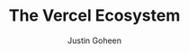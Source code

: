 ---
title: The Vercel Ecosystem
publishedAt: 2025-02-01
tag: vercel
summary: A comprehensive guide for machine learning engineers and data scientists using Next.js and Vercel, focusing on deployment strategies and best practices.
author: Justin Goheen
---